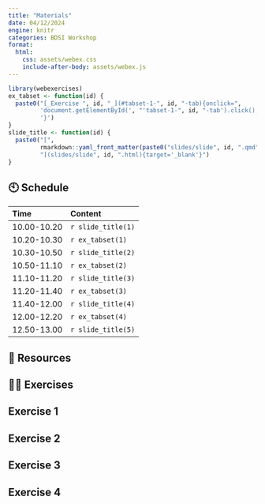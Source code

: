 ```yaml
---
title: "Materials"
date: 04/12/2024
engine: knitr
categories: BDSI Workshop
format: 
  html:
    css: assets/webex.css
    include-after-body: assets/webex.js
---
```


```r
library(webexercises)
ex_tabset <- function(id) {
  paste0("[_Exercise ", id, "_](#tabset-1-", id, "-tab){onclick=",
         'document.getElementById(', "'tabset-1-", id, "-tab').click();",
         '}')
}
slide_title <- function(id) {
  paste0("[", 
         rmarkdown::yaml_front_matter(paste0("slides/slide", id, ".qmd"))$title,
         "](slides/slide", id, ".html){target='_blank'}")
}
```

## 🕙 Schedule


Time | Content 
:-----------|:-----------------|
10.00-10.20 | `r slide_title(1)` |     
10.20-10.30 | `r ex_tabset(1)` |     
10.30-10.50 | `r slide_title(2)`|     
10.50-11.10 | `r ex_tabset(2)` |      
11.10-11.20 | `r slide_title(3)` |     
11.20-11.40 | `r ex_tabset(3)` |     
11.40-12.00 | `r slide_title(4)` |     
12.00-12.20 | `r ex_tabset(4)` |     
12.50-13.00 | `r slide_title(5)`|      

## 📑 Resources



## 🏋️‍♀️ Exercises

::: panel-tabset

## Exercise 1


## Exercise 2


## Exercise 3

## Exercise 4

:::